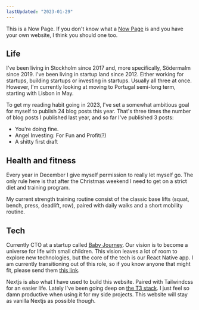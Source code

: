 ```yaml
---
lastUpdated: "2023-01-29"
---
```


This is a Now Page. If you don't know what a [Now Page](https://nownownow.com/about) is and you have your own website, I think you should one too.

## Life
I've been living in Stockholm since 2017 and, more specifically, Södermalm since 2019. I've been living in startup land since 2012. Either working for startups, building startups or investing in startups. Usually all three at once. However, I'm currently looking at moving to Portugal semi-long term, starting with Lisbon in May.

To get my reading habit going in 2023, I've set a somewhat ambitious goal for myself to publish 24 blog posts this year. That's three times the number of blog posts I published last year, and so far I've published 3 posts:

* <Link href="/blog/youre_doing_fine">You're doing fine</Link>.
* <Link href="/angel_investing_for_fun_and_profit">Angel Investing: For Fun and Profit(?)</Link>
* <Link href="/a_shitty_first_draft">A shitty first draft</Link>

## Health and fitness

Every year in December I give myself permission to really let myself go. The only rule here is that after the Christmas weekend I need to get on a strict diet and training program.

My current strength training routine consist of the classic base lifts (squat, bench, press, deadlift, row), paired with daily walks and a short mobility routine.

## Tech

Currently CTO at a startup called [Baby Journey](https://babyjourney.se/). Our vision is to become a universe for life with small children. This vision leaves a lot of room to explore new technologies, but the core of the tech is our React Native app. I am currently transitioning out of this role, so if you know anyone that might fit, please send them [this link](https://jobb.babyjourney.se/jobs/2215547-chief-technology-officer).

Nextjs is also what I have used to build this website. Paired with Tailwindcss for an easier life. Lately I've been going deep on [the T3 stack](https://create.t3.gg/). I just feel so damn productive when using it for my side projects. This website will stay as vanilla Nextjs as possible though.
